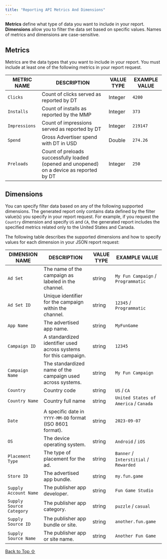 ```yaml
---
title: "Reporting API Metrics And Dimensions"
---
```


**Metrics** define what type of data you want to include in your report. **Dimensions** allow you to filter the data set based on specific values. Names of metrics and dimensions are case-sensitive.

## Metrics

Metrics are the data types that you want to include in your report. You must include at least one of the following metrics in your report request.

| METRIC NAME   | DESCRIPTION                                                                               | VALUE TYPE | EXAMPLE VALUE |
| ------------- | ----------------------------------------------------------------------------------------- | ---------- | ------------- |
| `Clicks`      | Count of clicks served as reported by DT                                                  | Integer    | `4200`        |
| `Installs`    | Count of installs as reported by the MMP                                                  | Integer    | `373`         |
| `Impressions` | Count of impressions served as reported by DT                                             | Integer    | `219147`      |
| `Spend`       | Gross Advertiser spend with DT in USD                                                     | Double     | `274.26`      |
| `Preloads`    | Count of preloads successfully loaded (opened and unopened) on a device as reported by DT | Integer    | `250`         |

## Dimensions

You can specify filter data based on any of the following supported dimensions. The generated report only contains data defined by the filter value(s) you specify in your report request. For example, if you request the `Country` dimension and specify `US` and `CA`, the generated report includes the specified metrics related only to the United States and Canada.

The following table describes the supported dimensions and how to specify values for each dimension in your JSON report request:

| DIMENSION NAME           | DESCRIPTION                                                      | VALUE TYPE | EXAMPLE VALUE                          |
| ------------------------ | ---------------------------------------------------------------- | ---------- | -------------------------------------- |
| `Ad Set`                 | The name of the campaign as labeled in the channel.              | string     | `My Fun Campaign` / `Programmatic`     |
| `Ad Set ID`              | Unique identifier for the campaign within the channel.           | string     | `12345` / `Programmatic`               |
| `App Name`               | The advertised app name.                                         | string     | `MyFunGame`                            |
| `Campaign ID`            | A standardized identifier used across systems for this campaign. | string     | `12345`                                |
| `Campaign Name`          | The standardized name of the campaign used across systems.       | string     | `My Fun Campaign`                      |
| `Country`                | Country code                                                     | string     | `US` / `CA`                           |
| `Country Name`           | Country full name                                                | string     | `United States of America` / `Canada`  |
| `Date`                   | A specific date in `YYYY-MM-DD` format (ISO 8601 format).        | string     | `2023-09-07`                           |
| `OS`                     | The device operating system.                                     | string     | `Android` / `iOS`                      |
| `Placement Type`         | The type of placement for the ad.                                | string     | `Banner` / `Interstitial` / `Rewarded` |
| `Store ID`               | The advertised app bundle.                                       | string     | `my.fun.game`                          |
| `Supply Account Name`    | The publisher app developer.                                     | string     | `Fun Game Studio`                      |
| `Supply Source Category` | The publisher app category.                                      | string     | `puzzle` / `casual`                    |
| `Supply Source ID`       | The publisher app bundle or site.                                | string     | `another.fun.game`                     |
| `Supply Source Name`     | The publisher app or site name.                                  | string     | `Another Fun Game`                     |

[Back to Top ⇧](#top)
